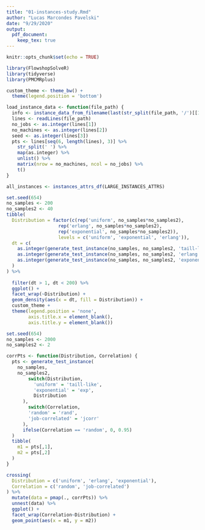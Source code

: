 ```yaml
---
title: "01-instances-study.Rmd"
author: "Lucas Marcondes Pavelski"
date: "9/29/2020"
output: 
  pdf_document:
    keep_tex: true
---
```


```r
knitr::opts_chunk$set(echo = TRUE)

library(FlowshopSolveR)
library(tidyverse)
library(PMCMRplus)

custom_theme <- theme_bw() +
  theme(legend.position = 'bottom')
```

```r
load_instance_data <- function(file_path) {
  info <- instance_data_from_filename(last(str_split(file_path, '/')[[1]]))
  lines <- readLines(file_path)
  no_jobs <- as.integer(lines[1])
  no_machines <- as.integer(lines[2])
  seed <- as.integer(lines[3])
  pts <- lines[seq(6, length(lines), 3)] %>%
    str_split(' ') %>%
    map(as.integer) %>%
    unlist() %>%
    matrix(nrow = no_machines, ncol = no_jobs) %>%
    t()
}

all_instances <- instances_attrs_df(LARGE_INSTANCES_ATTRS)
```

```r
set.seed(654)
no_samples <- 200
no_samples2 <- 40
tibble(
  Distribution = factor(c(rep('uniform', no_samples*no_samples2), 
                   rep('erlang', no_samples*no_samples2), 
                   rep('exponential', no_samples*no_samples2)), 
                   levels = c('uniform', 'exponential', 'erlang')),
  dt = c(
    as.integer(generate_test_instance(no_samples, no_samples2, 'taill-like', corr = 'rand', corv = 0)),
    as.integer(generate_test_instance(no_samples, no_samples2, 'erlang', corr = 'rand', corv = 0)),
    as.integer(generate_test_instance(no_samples, no_samples2, 'exponential', corr = 'rand', corv = 0))
  )
) %>%
  
  filter(dt > 1, dt < 200) %>%
  ggplot() +
  facet_wrap(~Distribution) +
  geom_density(aes(x = dt, fill = Distribution)) +
  custom_theme +
  theme(legend.position = 'none', 
        axis.title.x = element_blank(), 
        axis.title.y = element_blank())

```

```r
set.seed(654)
no_samples <- 2000
no_samples2 <- 2

corrPts <- function(Distribution, Correlation) {
  pts <- generate_test_instance(
    no_samples, 
    no_samples2,
        switch(Distribution,
          'uniform' = 'taill-like',
          'exponential' = 'exp',
          Distribution
      ),
        switch(Correlation,
        'random' = 'rand',
        'job-correlated' = 'jcorr'
      ),
      ifelse(Correlation == 'random', 0, 0.95)
  )
  tibble(
    m1 = pts[,1],
    m2 = pts[,2]
  )
}

crossing(
  Distribution = c('uniform', 'erlang', 'exponential'),
  Correlation = c('random', 'job-correlated')
) %>%
  mutate(data = pmap(., corrPts)) %>%
  unnest(data) %>%
  ggplot() +
  facet_wrap(Correlation~Distribution) +
  geom_point(aes(x = m1, y = m2))

```

